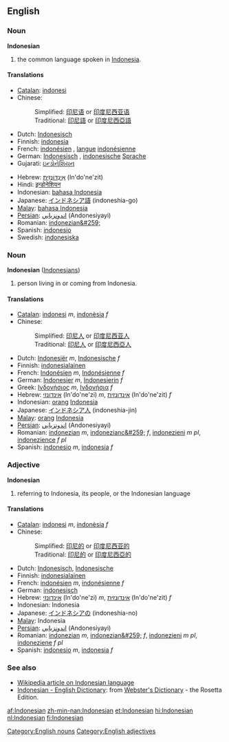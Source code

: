 ==English==
===Noun===
'''Indonesian'''

#the common language spoken in [[Indonesia]].

====Translations====
{{top}}
*[[Catalan]]: [[indonesi]] {{m}}
*Chinese:
*:Simplified: [[印尼语]] or [[印度尼西亚语]]
*:Traditional: [[印尼語]] or [[印度尼西亞語]]
*Dutch: [[Indonesisch]] {{n}}
*Finnish: [[indonesia]]
*French: [[indonésien]] {{m}}, [[langue]] [[indonésienne]] {{f}}
*German: [[Indonesisch]] {{n}}, [[indonesische]] [[Sprache]] {{f}}
*Gujarati: [[ઇન્ડોનેશિયન]]
{{mid}}
*Hebrew: [[אינדונזית|אִינְדּוֹנֶזִית]] (In'do'ne'zit)
*Hindi: [[इन्डोनेशियन]]
*Indonesian: [[bahasa Indonesia]]
*Japanese: [[インドネシア語]] (indoneshia-go)
*[[Malay]]: [[bahasa Indonesia]]
*[[Persian]]: [[اندونزيايي]] (Andonesiyayi)
*Romanian: [[indonezian&#259;]] {{f}}
*Spanish: [[indonesio]] {{m}}
*Swedish: [[indonesiska]] {{c}}
{{bottom}}

===Noun===
'''Indonesian''' ([[Indonesians]])

#person living in or coming from Indonesia.

====Translations====
*[[Catalan]]: [[indonesi]] ''m'', [[indonèsia]] ''f''
*Chinese:
*:Simplified: [[印尼人]] or [[印度尼西亚人]]
*:Traditional: [[印尼人]] or [[印度尼西亞人]]
*Dutch: [[Indonesiër]] ''m'', [[Indonesische]] ''f''
*Finnish: [[indonesialainen]]
*French: [[Indonésien]] ''m'', [[Indonésienne]] ''f''
*German: [[Indonesier]] ''m'', [[Indonesierin]] ''f''
*Greek: [[Ινδονήσιος]] ''m'', [[Ινδονήσια]] ''f''
*Hebrew: [[אינדונזי]] (In'do'ne'zi) ''m'', [[אינדונזית]] (In'do'ne'zit) ''f''
*Indonesian: [[orang]] [[Indonesia]]
*Japanese: [[インドネシア人]] (indoneshia-jin)
*[[Malay]]: [[orang]] [[Indonesia]]
*[[Persian]]: [[اندونزيايي]] (Andonesiyayi)
*Romanian: [[indonezian]] ''m'', [[indonezianc&#259;]] ''f'', [[indonezieni]] ''m pl'', [[indonezience]] ''f pl''
*Spanish: [[indonesio]] ''m'', [[indonesia]] ''f''

===Adjective===
'''Indonesian'''

#referring to Indonesia, its people, or the Indonesian language

====Translations====
*[[Catalan]]: [[indonesi]] ''m'', [[indonèsia]] ''f''
*Chinese:
*:Simplified: [[印尼的]] or [[印度尼西亚的]]
*:Traditional: [[印尼的]] or [[印度尼西亞的]]
*Dutch: [[Indonesisch]], [[Indonesische]]
*Finnish: [[indonesialainen]]
*French: [[indonésien]] ''m'', [[indonésienne]] ''f''
*German: [[indonesisch]]
*Hebrew: [[אינדונזי]] (In'do'ne'zi) ''m'', [[אינדונזית]] (In'do'ne'zit) ''f''
*Indonesian: Indonesia
*Japanese: [[インドネシアの]] (indoneshia-no)
*[[Malay]]: Indonesia
*[[Persian]]: [[اندونزيايي]] (Andonesiyayi)
*Romanian: [[indonezian]] ''m'', [[indonezian&#259;]] ''f'', [[indonezieni]] ''m pl'', [[indoneziene]] ''f pl''
*Spanish: [[indonesio]] ''m'', [[indonesia]] ''f''

===See also===
{{interwiktionary|code=id}}
*[[w:Indonesian language|Wikipedia article on Indonesian language]]
*[http://www.websters-online-dictionary.org/definition/Indonesian-english/ Indonesian - English Dictionary]: from [http://www.websters-online-dictionary.org/ Webster's Dictionary] - the Rosetta Edition.

[[Category:English nouns]] [[Category:English adjectives]]

[[af:Indonesian]]
[[zh-min-nan:Indonesian]]
[[et:Indonesian]]
[[hi:Indonesian]]
[[nl:Indonesian]]
[[fi:Indonesian]]